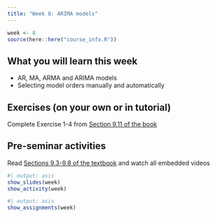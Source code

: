 ```yaml
---
title: "Week 8: ARIMA models"
---
```


```r
week <- 8
source(here::here("course_info.R"))
```

## What you will learn this week

* AR, MA, ARMA and ARIMA models
* Selecting model orders manually and automatically

## Exercises (on your own or in tutorial)

Complete Exercise 1-4 from [Section 9.11 of the book](https://otexts.com/fpp3/arima-exercises.html)

## Pre-seminar activities

Read [Sections 9.3-9.8 of the textbook](https://otexts.com/fpp3/arima.html) and watch all embedded videos


```r
#| output: asis
show_slides(week)
show_activity(week)
```

```r
#| output: asis
show_assignments(week)
```
